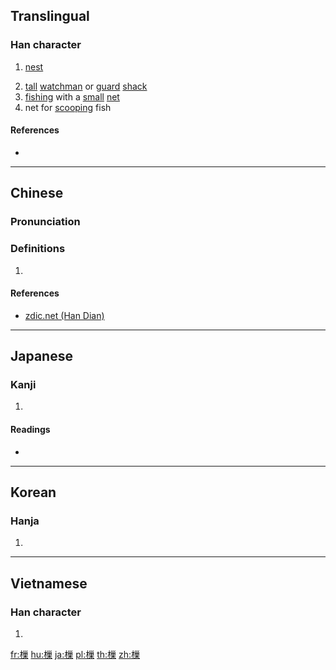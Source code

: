 ==Translingual==

===Han character===
{{Han char|rn=75|rad=木|as=11|sn=15|four=42994|canj=DVVD|ids=⿰木巢}}

# {{lb|zh|archaic}} [[nest]]
# [[tall]] [[watchman]] or [[guard]] [[shack]]
# [[fish]]ing with a [[small]] [[net]]
# net for [[scoop]]ing fish

====References====
* {{Han ref|kx=0550.030|dkj=15433|dj=0937.270|hdz=21286.030|uh=6A14|ud=27156|bh=E5DC|bd=58844}}

----

==Chinese==
{{zh-forms}}

===Pronunciation===
{{zh-pron
|m=cháo,jiǎo
|c=caau4,ziu2
|mc=y
|oc=y
|ma=
|cat=n,v
}}

===Definitions===
# {{rfdef|lang=zh}}

====References====
*[http://www.zdic.net/z/1c/js/6A14.htm zdic.net (Han Dian)]

----

==Japanese==

===Kanji===
{{ja-kanji|grade=|rs=木11}}

# {{defn|lang=ja|sort=木11}}

====Readings====
* {{ja-readings|on=[[そう]] (sō), [[しょう]] (shō), [[じょう]] (jō)|kun=[[やぐら]] (yagura), [[すくいあみ]] (sukuiami), [[すくう]] (sukuu)}}

----

==Korean==

===Hanja===
{{ko-hanja|hangeul=소|eumhun=|rv=so|mr=so|y=so}}

# {{defn|lang=ko|sort=木11}}

----

==Vietnamese==

===Han character===
{{vi-readings|rs=木11| hanviet = sào}}

# {{defn|lang=vi|sort=木11}}

[[fr:樔]]
[[hu:樔]]
[[ja:樔]]
[[pl:樔]]
[[th:樔]]
[[zh:樔]]